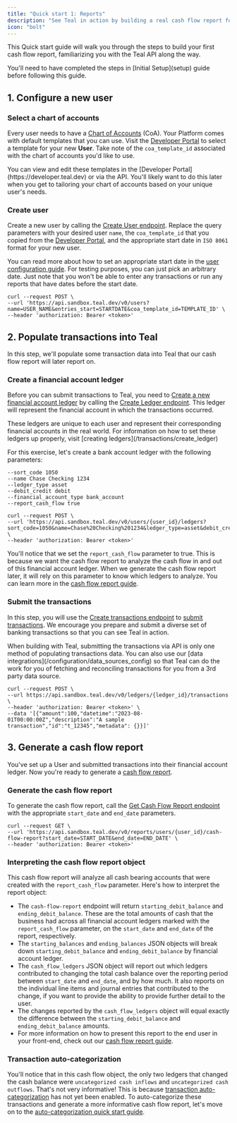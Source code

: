 ```yaml
---
title: "Quick start 1: Reports"
description: "See Teal in action by building a real cash flow report for a test user."
icon: "bolt"
---
```


This Quick start guide will walk you through the steps to build your first cash flow report, familiarizing
you with the Teal API along the way. 

<Note>
  You'll need to have completed the steps in [Initial Setup](setup) 
  guide before following this guide.
</Note>

## 1. Configure a new user
### Select a chart of accounts
Every user needs to have a [Chart of Accounts](/configuration/chart_of_accounts_config) (CoA). Your Platform 
comes with default templates that you can use. Visit the [Developer Portal](https://developer.teal.dev) to select
a template for your new **User**. Take note of the `coa_template_id` associated with the chart of accounts you'd like to use.

<Tip>
You can view and edit these templates in the [Developer Portal](https://developer.teal.dev) 
or via the API. You'll likely want to do this later when you get to tailoring your chart
of accounts based on your unique user's needs. 
</Tip>

### Create user
Create a new user by calling the [Create User endpoint](/api-reference/users/create_user). Replace the query
parameters with your desired user `name`, the `coa_template_id` that you
copied from the [Developer Portal](https://developer.teal.dev), and the appropriate start date in `ISO 8061` format for your
new user.
    
<Note>You can read more about how to set an appropriate start date in the [user configuration guide](/configuration/user_config). For testing purposes, you can just pick an arbitrary date. Just note that you won't be able to enter any transactions or run any reports that have dates before the start date.</Note>

``` Shell
curl --request POST \
--url 'https://api.sandbox.teal.dev/v0/users?name=USER_NAME&entries_start=STARTDATE&coa_template_id=TEMPLATE_ID' \
--header 'authorization: Bearer <token>'
```

## 2. Populate transactions into Teal

In this step, we'll populate some transaction data into Teal that our cash flow report will later report on.

### Create a financial account ledger
Before you can submit transactions to Teal, you need to [Create a new financial account ledger](/transactions/create_ledger) by calling the [Create Ledger endpoint](/api-reference/ledgers/create_ledger). This ledger will represent the financial account in which the transactions occurred.

<Tip>
These ledgers are unique to each user and represent their corresponding financial accounts in the real world. For information
on how to set these ledgers up properly, visit [creating ledgers](/transactions/create_ledger)
</Tip> 

For this exercise, let's create a bank account ledger with the following parameters:
  ```Shell
  --sort_code 1050
  --name Chase Checking 1234
  --ledger_type asset
  --debit_credit debit
  --financial_account_type bank_account
  --report_cash_flow true
  ```

  ```Shell
  curl --request POST \
  --url 'https://api.sandbox.teal.dev/v0/users/{user_id}/ledgers?sort_code=1050&name=Chase%20Checking%201234&ledger_type=asset&debit_credit=debit&financial_account_type=bank_account&report_cash_flow=true' \
  --header 'authorization: Bearer <token>'
  ```

You'll notice that we set the `report_cash_flow` parameter to true. This is because we want the cash flow report to analyze the cash flow in and out of this financial account ledger. When we generate the cash flow report later, it will rely on this parameter to know which ledgers to analyze. You can learn more in the [cash flow report guide](/reports/cash_flow).

### Submit the transactions
In this step, you will use the [Create transactions endpoint](/api-reference/transactions/create_transactions)
to [submit transactions](/transactions/submitting). We encourage you prepare and submit a diverse set of banking 
transactions so that you can see Teal in action. 

<Tip>
When building with Teal, submitting the transactions via API is only one method of populating transactions data. You can also use our [data integrations](/configuration/data_sources_config) 
so that Teal can do the work for you of fetching and reconciling transactions for you from a 3rd party data source.
</Tip>

``` Shell
curl --request POST \
--url https://api.sandbox.teal.dev/v0/ledgers/{ledger_id}/transactions \
--header 'authorization: Bearer <token>' \
--data '[{"amount":100,"datetime":"2023-08-01T00:00:00Z","description":"A sample transaction","id":"t_12345","metadata": {}}]'
```

## 3. Generate a cash flow report

You've set up a User and submitted transactions into their financial account ledger. Now you're ready to generate a [cash flow report](/reports/cash_flow).

### Generate the cash flow report

To generate the cash flow report, call the [Get Cash Flow Report endpoint](/api-reference/reports/get_cash_flow_report) with the appropriate `start_date` and `end_date` parameters.

``` Shell
curl --request GET \
--url 'https://api.sandbox.teal.dev/v0/reports/users/{user_id}/cash-flow-report?start_date=START_DATE&end_date=END_DATE' \
--header 'authorization: Bearer <token>'
```

### Interpreting the cash flow report object

This cash flow report will analyze all cash bearing accounts that were created with the `report_cash_flow` parameter. Here's how to interpret the report object:

- The `cash-flow-report` endpoint will return `starting_debit_balance` and `ending_debit_balance`. These are the total amounts of cash that the business had across all financial account ledgers marked with the `report_cash_flow` parameter, on the `start_date` and `end_date` of the report, respectively.
- The `starting_balances` and `ending_balances` JSON objects will break down `starting_debit_balance` and `ending_debit_balance` by financial account ledger.
- The `cash_flow_ledgers` JSON object will report out which ledgers contributed to changing the total cash balance over the reporting period between `start_date` and `end_date`, and by how much. It also reports on the individual line items and journal entries that contributed to the change, if you want to provide the ability to provide further detail to the user.
- The changes reported by the `cash_flow_ledgers` object will equal exactly the difference between the `starting_debit_balance` and `ending_debit_balance` amounts.
- For more information on how to present this report to the end user in your front-end, check out our [cash flow report guide](/reports/cash_flow).

### Transaction auto-categorization

You'll notice that in this cash flow object, the only two ledgers that changed the cash balance were `uncategorized cash inflows` and `uncategorized cash outflows`. That's not very informative! This is because [transaction auto-categorization](/configuration/categorization_config) has not yet been enabled. To auto-categorize these transactions and generate a more informative cash flow report, let's move on to the [auto-categorization quick start guide](/getting_started/quickstart_2).